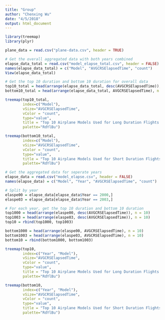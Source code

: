 ```yaml
---
title: "Group"
author: "Chenxing Wu"
date: "4/5/2018"
output: html_document
---
```


```r
library(treemap)
library(plyr)
```

```r
plane_data = read.csv("plane-data.csv", header = TRUE)
```

```r
# Get the overall aggregated data with both years combined
elapse_data_total = read.csv("model_elapse_total.csv", header = FALSE)
names(elapse_data_total) = c("Model", "AVGCRSElapsedTime", "count")
View(elapse_data_total)

# Get the top 10 duration and bottom 10 duration for overall data
top10_total = head(arrange(elapse_data_total, desc(AVGCRSElapsedTime)), n = 10)
bottom10_total = head(arrange(elapse_data_total, AVGCRSElapsedTime), n = 10)
```

```r
treemap(top10_total,
        index=c("Model"),
        vSize="AVGCRSElapsedTime",
        vColor = "count",
        type="value",
        title = "Top 10 Airplane Models Used for Long Duration Flights Overview",
        palette="RdYlBu")
```

```r
treemap(bottom10_total,
        index=c("Model"),
        vSize="AVGCRSElapsedTime",
        vColor = "count",
        type="value",
        title = "Top 10 Airplane Models Used for Short Duration Flights Overview",
        palette="RdYlBu")
```

```r
# Get the aggregated data for seperate years
elapse_data = read.csv("model_elapse.csv", header = FALSE)
names(elapse_data) = c("Model", "Year", "AVGCRSElapsedTime", "count")

# Split by year
elaspe00 = elapse_data[elapse_data$Year == 2000,]
elaspe03 = elapse_data[elapse_data$Year == 2003,]

# For each year, get the top 10 duration and bottom 10 duration
top1000 = head(arrange(elaspe00, desc(AVGCRSElapsedTime)), n = 10)
top1003 = head(arrange(elaspe03, desc(AVGCRSElapsedTime)), n = 10)
top10 = rbind(top1000, top1003)

bottom1000 = head(arrange(elaspe00, AVGCRSElapsedTime), n = 10)
bottom1003 = head(arrange(elaspe03, AVGCRSElapsedTime), n = 10)
bottom10 = rbind(bottom1000, bottom1003)
```

```r
treemap(top10,
        index=c("Year", "Model"),
        vSize="AVGCRSElapsedTime",
        vColor = "count",
        type="value",
        title = "Top 10 Airplane Models Used for Long Duration Flights in 2000 vs 2003",
        palette="RdYlBu")
```

```r
treemap(bottom10,
        index=c("Year", "Model"),
        vSize="AVGCRSElapsedTime",
        vColor = "count",
        type="value",
        title = "Top 10 Airplane Models Used for Short Duration Flights in 2000 vs 2003",
        palette="RdYlBu")
```

